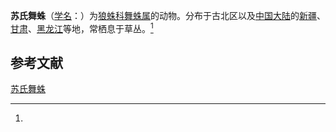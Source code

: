 {{Speciesbox
| name = 苏氏舞蛛
| status = 
| status_system = 
| image = 
| genus = Alopecosa
| species = sulzeri
| authority = (Pavesi, 1873)<ref name='id13780'>{{cite web| url =http://www.bioinfo.cn/db05/BjdwSpecies.php?action=view&id=13780| title =苏氏舞蛛| work =《中国动物物种编目数据库》| publisher =中国科学院微生物研究所| author =中国科学院动物研究所| accessdate =2009-04-28| deadurl =yes| archiveurl =https://web.archive.org/web/20160305043233/http://www.bioinfo.cn/db05/BjdwSpecies.php?action=view&id=13780| archivedate =2016-03-05}}</ref>
}}

'''苏氏舞蛛'''（[[学名|学名]]：{{lang|la|''Alopecosa sulzeri''}}）为[[狼蛛科|狼蛛科]][[舞蛛属|舞蛛属]]的动物。分布于古北区以及[[中国大陆|中国大陆]]的[[新疆|新疆]]、[[甘肃|甘肃]]、[[黑龙江|黑龙江]]等地，常栖息于草丛。<ref name='id13780'/>

== 参考文献 ==
{{reflist}}

{{Wikispecies|Alopecosa sulzeri}}
{{Taxonbar|from=Q2500044}}

[[Category:舞蛛属|苏氏舞蛛]]


{{蜘蛛小作品}}